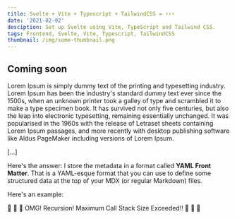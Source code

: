 ```yaml
---
title: Svelte + Vite + Typescript + TailwindCSS = ⚡️⚡️⚡️
date: '2021-02-02'
desciption: Set up Svelte using Vite, TypeScript and Tailwind CSS.
tags: Frontend, Svelte, Vite, Typescript, TailwindCSS
thumbnail: /img/some-thumbnail.png
---
```


## Coming soon

Lorem Ipsum is simply dummy text of the printing and typesetting industry. Lorem Ipsum has been the industry's standard dummy text ever since the 1500s,
when an unknown printer took a galley of type and scrambled it to make a type specimen book. It has survived not only five centuries,
but also the leap into electronic typesetting, remaining essentially unchanged. It was popularised in the 1960s with the release of Letraset sheets containing Lorem Ipsum passages, and more recently with desktop publishing software like Aldus PageMaker including versions of Lorem Ipsum.

[...]

Here's the answer: I store the metadata in a format called
**YAML Front Matter**. That is a YAML-esque format that you
can use to define some structured data at the top of your
MDX (or regular Markdown) files.

Here's an example:

🤯 🤯 🤯 OMG! Recursion! Maximum Call Stack Size Exceeded!! 🤯 🤯 🤯
